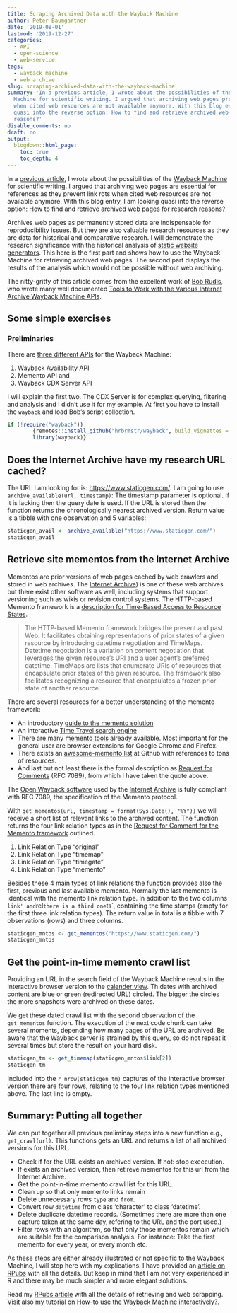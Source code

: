 ```yaml
---
title: Scraping Archived Data with the Wayback Machine
author: Peter Baumgartner
date: '2019-08-01'
lastmod: '2019-12-27'
categories:
  - API
  - open-science
  - web-service
tags:
  - wayback machine
  - web archive
slug: scraping-archived-data-with-the-wayback-machine
summary: 'In a previous article, I wrote about the possibilities of the Wayback
  Machine for scientific writing. I argued that archiving web pages prevent link rots
  when cited web resources are not available anymore. With this blog entry, I am looking
  quasi into the reverse option: How to find and retrieve archived web pages for research
  reasons?'
disable_comments: no
draft: no
output:
  blogdown::html_page:
    toc: true
    toc_depth: 4
---
```


In a [previous article](/2019/07/22/archiving-quoted-web-resources/), I wrote about the possibilities of the [Wayback Machine](https://archive.org/web/) for scientific writing. I argued that archiving web pages are essential for references as they prevent link rots when cited web resources are not available anymore. With this blog entry, I am looking quasi into the reverse option: How to find and retrieve archived web pages for research reasons?

Archives web pages as permanently stored data are indispensable for reproducibility issues. But they are also valuable research resources as they are data for historical and comparative research. I will demonstrate the research significance with the historical analysis of [static website generators](https://www.staticgen.com/). This here is the first part and shows how to use the Wayback Machine for retrieving archived web pages. The second part displays the results of the analysis which would not be possible without web archiving.

The nitty-gritty of this article comes from the excellent work of [Bob Rudis](https://rud.is/), who wrote many well documented [Tools to Work with the Various Internet Archive Wayback Machine APIs](https://github.com/hrbrmstr/wayback).

## Some simple exercises

### Preliminaries

There are [three different APIs](https://archive.org/help/wayback_api.php) for the Wayback Machine:

1.  Wayback Availability API
2.  Memento API and
3.  Wayback CDX Server API

I will explain the first two. The CDX Server is for complex querying, filtering and analysis and I didn't use it for my example. At first you have to install the `wayback` and load Bob's script collection.

```r
if (!require("wayback"))
        {remotes::install_github("hrbrmstr/wayback", build_vignettes = TRUE)
        library(wayback)}
```

## Does the Internet Archive have my research URL cached?

The URL I am looking for is: <https://www.staticgen.com/>. I am going to use `archive_available(url, timestamp)`: The timestamp parameter is optional. If it is lacking then the query date is used. If the URL is stored then the function returns the chronologically nearest archived version. Return value is a tibble with one observation and 5 variables:

```r
staticgen_avail <- archive_available("https://www.staticgen.com/")
staticgen_avail
```

## Retrieve site mementos from the Internet Archive

Mementos are prior versions of web pages cached by web crawlers and stored in web archives. The [Internet Archive](https://archive.org/)) is one of these web archives but there exist other software as well, including systems that support versioning such as wikis or revision control systems. The HTTP-based Memento framework is a [description for Time-Based Access to Resource States](https://mementoweb.org/guide/rfc/).

> The HTTP-based Memento framework bridges the present and past Web. It facilitates obtaining representations of prior states of a given resource by introducing datetime negotiation and TimeMaps. Datetime negotiation is a variation on content negotiation that leverages the given resource's URI and a user agent's preferred datetime. TimeMaps are lists that enumerate URIs of resources that encapsulate prior states of the given resource. The framework also facilitates recognizing a resource that encapsulates a frozen prior state of another resource.

There are several resources for a better understanding of the memento framework:

-   An introductory [guide to the memento solution](https://mementoweb.org/guide/quick-intro/)
-   An interactive [Time Travel search engine](https://timetravel.mementoweb.org/)
-   There are many [memento tools](https://mementoweb.org/tools/) already available. Most important for the general user are browser extensions for Google Chrome and Firefox.
-   There exists an [awesome-memento list](https://github.com/machawk1/awesome-memento) at Github with references to tons of resources.
-   And last but not least there is the formal description as [Request for Comments](https://mementoweb.org/guide/rfc/) (RFC 7089), from which I have taken the quote above.

The [Open Wayback software](https://web.archive.org/) used by the [Internet Archive](https://archive.org/) is fully compliant with RFC 7089, the specification of the Memento protocol.

With `get_mementos(url, timestamp = format(Sys.Date(), "%Y"))` we will receive a short list of relevant links to the archived content. The function returns the four link relation types as in the [Request for Comment for the Memento framework](https://mementoweb.org/guide/rfc/#Link-Header-Relation-Types) outlined.

1.  Link Relation Type "original"
2.  Link Relation Type "timemap"
3.  Link Relation Type "timegate"
4.  Link Relation Type "memento"

Besides these 4 main types of link relations the function provides also the first, previous and last available memento. Normally the last memento is identical with the memento link relation type. In addition to the two columns `link' and`rel`there is a third one`ts\`, containing the time stamps (empty for the first three link relation types). The return value in total is a tibble with 7 observations (rows) and three columns.

```r
staticgen_mntos <- get_mementos("https://www.staticgen.com/")
staticgen_mntos
```

## Get the point-in-time memento crawl list

Providing an URL in the search field of the Wayback Machine results in the interactive browser version to the [calender view](https://web.archive.org/web/*/https://www.staticgen.com). Th dates with archived content are blue or green (redirected URL) circled. The bigger the circles the more snapshots were archived on these dates.

We get these dated crawl list with the second observation of the `get_mementos` function. The execution of the next code chunk can take several moments, depending how many pages of the URL are archived. Be aware that the Wayback server is strained by this query, so do not repeat it several times but store the result on your hard disk.

```r
staticgen_tm <- get_timemap(staticgen_mntos$link[2])
staticgen_tm
```

Included into the `r nrow(staticgen_tm)` captures of the interactive browser version there are four rows, relating to the four link relation types mentioned above. The last line is empty.

## Summary: Putting all together

We can put together all previous preliminay steps into a new function e.g., `get_crawl(url)`. This functions gets an URL and returns a list of all archived versions for this URL.

-   Check if for the URL exists an archived version. If not: stop execeution.
-   If exists an archived version, then retireve mementos for this url from the Internet Archive.
-   Get the point-in-time memento crawl list for this URL.
-   Clean up so that only memento links remain
-   Delete unnecessary rows `type` and `from`.
-   Convert row `datetime` from class 'character' to class 'datetime'.
-   Delete duplicate datetime records. (Sometimes there are more than one capture taken at the same day, refering to the URL and the port used.)
-   Filter rows with an algorithm, so that only those mementos remain which are suitable for the comparison analysis. For instance: Take the first memento for every year, or every month etc.

As these steps are either already illustrated or not specific to the Wayback Machine, I will stop here with my explications. I have provided an [article on RPubs](https://rpubs.com/pbaumgartner/wayback) with all the details. But keep in mind that I am not very experienced in R and there may be much simpler and more elegant solutions.

::: {.notices .info}
Read my [RPubs article](https://rpubs.com/pbaumgartner/wayback) with all the details of retrieving and web scrapping. Visit also my tutorial on [How-to use the Wayback Machine interactively?](/slide/wayback-machine-tutorial/).
:::
